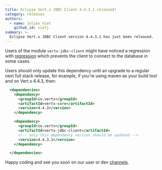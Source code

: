 ```yaml
---
title: Eclipse Vert.x JDBC Client 4.4.3.1 released!
category: releases
authors:
  - name: Julien Viet
    github_id: vietj
summary: >-
  Eclipse Vert.x JDBC Client version 4.4.3.1 has just been released.
---
```


Users of the module `vertx-jdbc-client` might have noticed a regression with [regression](https://github.com/vert-x3/vertx-jdbc-client/pull/306) which prevents the client to connect to the database in some cases.

Users should only update this dependency until an upgrade to a regular next full stack release, for example, if you're
using maven as your build tool and on Vert.x 4.4.3, then:

```xml
  <dependencies>
    <dependency>
      <groupId>io.vertx</groupId>
      <artifactId>vertx-core</artifactId>
      <version>4.4.3</version>
    </dependency>

    <dependency>
      <groupId>io.vertx</groupId>
      <artifactId>vertx-jdbc-client</artifactId>
      <!-- only this dependency version should be updated -->
      <version>4.4.3.1</version>
    </dependency>

  </dependencies>
```

Happy coding and see you soon on our user or dev [channels](https://vertx.io/channels).
